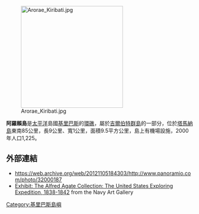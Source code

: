 [[Image:Arorae_Kiribati.jpg|275px]]

'''阿羅賴島'''是[[太平洋|太平洋]]島國[[基里巴斯|基里巴斯]]的[[環礁|環礁]]，屬於[[吉爾伯特群島|吉爾伯特群島]]的一部分，位於[[塔馬納島|塔馬納島]]東南85公里，長9公里、寬1公里，面積9.5平方公里，島上有機場設施，2000年人口1,225。

==外部連結==
* https://web.archive.org/web/20121105184303/http://www.panoramio.com/photo/32000187
*[http://www.history.navy.mil/ac/exploration/wilkes/wilkes.html Exhibit: The Alfred Agate Collection: The United States Exploring Expedition, 1838-1842] {{Wayback|url=http://www.history.navy.mil/ac/exploration/wilkes/wilkes.html |date=20120114110615 }} from the Navy Art Gallery

{{kiribati-stub}}

{{coord|2|38|37|S|176|49|54|E|display=title|region:KI-G_type:isle_source:dewiki}}


[[Category:基里巴斯島嶼|Category:基里巴斯島嶼]]